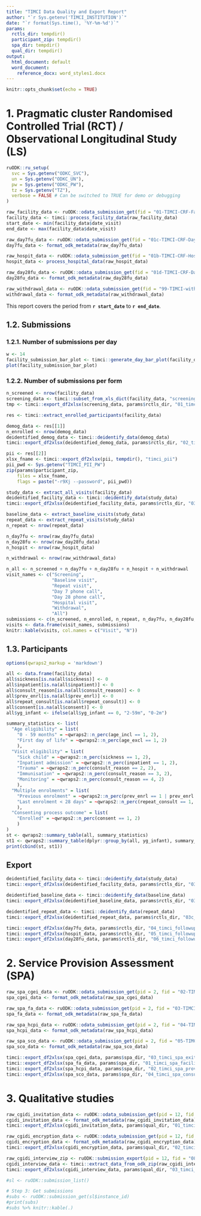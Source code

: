 ```yaml
---
title: "TIMCI Data Quality and Export Report"
author: "`r Sys.getenv('TIMCI_INSTITUTION')`"
date: "`r format(Sys.time(), '%Y-%m-%d')`"
params:
  rctls_dir: tempdir()
  participant_zip: tempdir()
  spa_dir: tempdir()
  qual_dir: tempdir()
output:
  html_document: default
  word_document:
    reference_docx: word_styles1.docx
---
```


```r
knitr::opts_chunk$set(echo = TRUE)
```

# 1. Pragmatic cluster Randomised Controlled Trial (RCT) / Observational Longitudinal Study (LS)

```r
ruODK::ru_setup(
  svc = Sys.getenv("ODKC_SVC"),
  un = Sys.getenv("ODKC_UN"),
  pw = Sys.getenv("ODKC_PW"),
  tz = Sys.getenv("TZ"),
  verbose = FALSE # Can be switched to TRUE for demo or debugging
)
```

```r
raw_facility_data <- ruODK::odata_submission_get(fid = "01-TIMCI-CRF-Facility")
facility_data <- timci::process_facility_data(raw_facility_data)
start_date <- min(facility_data$date_visit)
end_date <- max(facility_data$date_visit)
```

```r
raw_day7fu_data <- ruODK::odata_submission_get(fid = "01c-TIMCI-CRF-Day7")
day7fu_data <- format_odk_metadata(raw_day7fu_data)
```

```r
raw_hospit_data <- ruODK::odata_submission_get(fid = "01b-TIMCI-CRF-Hospital")
hospit_data <- process_hospital_data(raw_hospit_data)
```

```r
raw_day28fu_data <- ruODK::odata_submission_get(fid = "01d-TIMCI-CRF-Day28")
day28fu_data <- format_odk_metadata(raw_day28fu_data)
```

```r
raw_withdrawal_data <- ruODK::odata_submission_get(fid = "99-TIMCI-withdrawal")
withdrawal_data <- format_odk_metadata(raw_withdrawal_data)
```

This report covers the period from **`r start_date`** to **`r end_date`**.

## 1.2. Submissions

### 1.2.1. Number of submissions per day
```r
w <- 14
facility_submission_bar_plot <- timci::generate_day_bar_plot(facility_data$date_visit, as.Date(end_date) - w, as.Date(end_date))
plot(facility_submission_bar_plot)
```

### 1.2.2. Number of submissions per form
```r
n_screened <- nrow(facility_data)
screening_data <- timci::subset_from_xls_dict(facility_data, "screening_dict.xlsx")
tmp <- timci::export_df2xlsx(screening_data, params$rctls_dir, "01_timci_screening_data")
```

```r
res <- timci::extract_enrolled_participants(facility_data)

demog_data <- res[[1]]
n_enrolled <- nrow(demog_data)
deidentified_demog_data <- timci::deidentify_data(demog_data)
timci::export_df2xlsx(deidentified_demog_data, params$rctls_dir, "02_timci_participant_data")

pii <- res[[2]]
xlsx_fname <- timci::export_df2xlsx(pii, tempdir(), "timci_pii")
pii_pwd <- Sys.getenv("TIMCI_PII_PW")
zip(params$participant_zip, 
    files = xlsx_fname, 
    flags = paste("-r9Xj --password", pii_pwd))

```

```r
study_data <- extract_all_visits(facility_data)
deidentified_facility_data <- timci::deidentify_data(study_data)
timci::export_df2xlsx(deidentified_facility_data, params$rctls_dir, "03a_timci_facility_all_data")
```

```r
baseline_data <- extract_baseline_visits(study_data)
repeat_data <- extract_repeat_visits(study_data)
n_repeat <- nrow(repeat_data)

n_day7fu <- nrow(raw_day7fu_data)
n_day28fu <- nrow(raw_day28fu_data)
n_hospit <- nrow(raw_hospit_data)

n_withdrawal <- nrow(raw_withdrawal_data)

n_all <- n_screened + n_day7fu + n_day28fu + n_hospit + n_withdrawal
visit_names <- c("Screening",
                 "Baseline visit",
                 "Repeat visit",
                 "Day 7 phone call",
                 "Day 28 phone call",
                 "Hospital visit",
                 "Withdrawal",
                 "All")
submissions <- c(n_screened, n_enrolled, n_repeat, n_day7fu, n_day28fu, n_hospit, n_withdrawal, n_all)
visits <- data.frame(visit_names, submissions) 
knitr::kable(visits, col.names = c("Visit", "N"))
```

## 1.3. Participants
```r
options(qwraps2_markup = 'markdown')

all <- data.frame(facility_data)
all$sickness[is.na(all$sickness)] <- 0
all$inpatient[is.na(all$inpatient)] <- 0
all$consult_reason[is.na(all$consult_reason)] <- 0
all$prev_enrl[is.na(all$prev_enrl)] <- 0
all$repeat_consult[is.na(all$repeat_consult)] <- 0
all$consent[is.na(all$consent)] <- 0
all$yg_infant <- ifelse(all$yg_infant == 0, "2-59m", "0-2m")

summary_statistics <- list(
  "Age eligibility" = list(
    "0 - 59 months" = ~qwraps2::n_perc(age_incl == 1, 2),
    "First day of life" = ~qwraps2::n_perc(age_excl == 1, 2)
    ),
  "Visit eligibility" = list(
    "Sick child" = ~qwraps2::n_perc(sickness == 1, 2),
    "Inpatient admission" = ~qwraps2::n_perc(inpatient == 1, 2),
    "Trauma" = ~qwraps2::n_perc(consult_reason == 2, 2),
    "Immunisation" = ~qwraps2::n_perc(consult_reason == 3, 2),
    "Monitoring" = ~qwraps2::n_perc(consult_reason == 4, 2)
    ),
  "Multiple enrolments" = list(
    "Previous enrolment" = ~qwraps2::n_perc(prev_enrl == 1 | prev_enrl == 2, 2),
    "Last enrolment < 28 days" = ~qwraps2::n_perc(repeat_consult == 1, 2)
    ),
  "Consenting process outcome" = list(
    "Enrolled" = ~qwraps2::n_perc(consent == 1, 2)
    )
)
st <- qwraps2::summary_table(all, summary_statistics)
st1 <- qwraps2::summary_table(dplyr::group_by(all, yg_infant), summary_statistics)
print(cbind(st, st1))
```

## Export

```r
deidentified_facility_data <- timci::deidentify_data(study_data)
timci::export_df2xlsx(deidentified_facility_data, params$rctls_dir, "03a_timci_facility_all_data")

deidentified_baseline_data <- timci::deidentify_data(baseline_data)
timci::export_df2xlsx(deidentified_baseline_data, params$rctls_dir, "03b_timci_facility_day0_data")

deidentified_repeat_data <- timci::deidentify_data(repeat_data)
timci::export_df2xlsx(deidentified_repeat_data, params$rctls_dir, "03c_timci_facility_repeat_data")

timci::export_df2xlsx(day7fu_data, params$rctls_dir, "04_timci_followup_day7_data")
timci::export_df2xlsx(hospit_data, params$rctls_dir, "05_timci_followup_hospit_data")
timci::export_df2xlsx(day28fu_data, params$rctls_dir, "06_timci_followup_day28_data")
```

# 2. Service Provision Assessment (SPA)

```r
raw_spa_cgei_data <- ruODK::odata_submission_get(pid = 2, fid = "02-TIMCI-SPA-CGEI")
spa_cgei_data <- format_odk_metadata(raw_spa_cgei_data)

raw_spa_fa_data <- ruODK::odata_submission_get(pid = 2, fid = "03-TIMCI-SPA-Fassmt")
spa_fa_data <- format_odk_metadata(raw_spa_fa_data)

raw_spa_hcpi_data <- ruODK::odata_submission_get(pid = 2, fid = "04-TIMCI-SPA-HCPi")
spa_hcpi_data <- format_odk_metadata(raw_spa_hcpi_data)

raw_spa_sco_data <- ruODK::odata_submission_get(pid = 2, fid = "05-TIMCI-SPA-SCO")
spa_sco_data <- format_odk_metadata(raw_spa_sco_data)
```

```r
timci::export_df2xlsx(spa_cgei_data, params$spa_dir, "03_timci_spa_exit_interview_data")
timci::export_df2xlsx(spa_fa_data, params$spa_dir, "01_timci_spa_facility_assessment_data")
timci::export_df2xlsx(spa_hcpi_data, params$spa_dir, "02_timci_spa_provider_interview_data")
timci::export_df2xlsx(spa_sco_data, params$spa_dir, "04_timci_spa_consultation_obs_data")
```

# 3. Qualitative studies

```r
raw_cgidi_invitation_data <- ruODK::odata_submission_get(pid = 12, fid = "08a-TIMCI-cg-idi-invitation")
cgidi_invitation_data <- format_odk_metadata(raw_cgidi_invitation_data)
timci::export_df2xlsx(cgidi_invitation_data, params$qual_dir, "01_timci_cg_invitation_data")

raw_cgidi_encryption_data <- ruODK::odata_submission_get(pid = 12, fid = "08b-TIMCI-cg-idi-encryption-list")
cgidi_encryption_data <- format_odk_metadata(raw_cgidi_encryption_data)
timci::export_df2xlsx(cgidi_encryption_data, params$qual_dir, "02_timci_cg_encryption_data")

raw_cgidi_interview_zip <- ruODK::submission_export(pid = 12, fid = "08c-TIMCI-cg-idi-interview")
cgidi_interview_data <- timci::extract_data_from_odk_zip(raw_cgidi_interview_zip, "08c-TIMCI-cg-idi-interview.csv")
timci::export_df2xlsx(cgidi_interview_data, params$qual_dir, "03_timci_cg_interview_data")

#sl <- ruODK::submission_list()

# Step 3: Get submissions
#subs <- ruODK::submission_get(sl$instance_id)
#print(subs)
#subs %>% knitr::kable(.)
```


